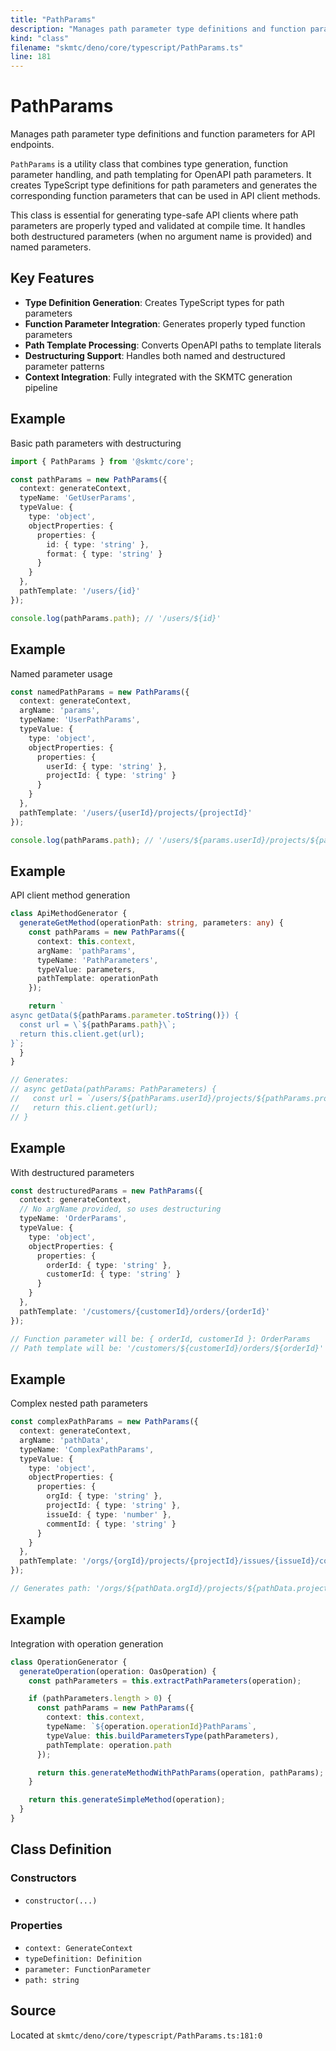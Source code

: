 ```yaml
---
title: "PathParams"
description: "Manages path parameter type definitions and function parameters for API endpoints."
kind: "class"
filename: "skmtc/deno/core/typescript/PathParams.ts"
line: 181
---
```


# PathParams

Manages path parameter type definitions and function parameters for API endpoints.

`PathParams` is a utility class that combines type generation, function parameter
handling, and path templating for OpenAPI path parameters. It creates TypeScript
type definitions for path parameters and generates the corresponding function
parameters that can be used in API client methods.

This class is essential for generating type-safe API clients where path parameters
are properly typed and validated at compile time. It handles both destructured
parameters (when no argument name is provided) and named parameters.

## Key Features

- **Type Definition Generation**: Creates TypeScript types for path parameters
- **Function Parameter Integration**: Generates properly typed function parameters
- **Path Template Processing**: Converts OpenAPI paths to template literals
- **Destructuring Support**: Handles both named and destructured parameter patterns
- **Context Integration**: Fully integrated with the SKMTC generation pipeline


## Example

Basic path parameters with destructuring
```typescript
import { PathParams } from '@skmtc/core';

const pathParams = new PathParams({
  context: generateContext,
  typeName: 'GetUserParams',
  typeValue: {
    type: 'object',
    objectProperties: {
      properties: {
        id: { type: 'string' },
        format: { type: 'string' }
      }
    }
  },
  pathTemplate: '/users/{id}'
});

console.log(pathParams.path); // '/users/${id}'
```


## Example

Named parameter usage
```typescript
const namedPathParams = new PathParams({
  context: generateContext,
  argName: 'params',
  typeName: 'UserPathParams',
  typeValue: {
    type: 'object',
    objectProperties: {
      properties: {
        userId: { type: 'string' },
        projectId: { type: 'string' }
      }
    }
  },
  pathTemplate: '/users/{userId}/projects/{projectId}'
});

console.log(pathParams.path); // '/users/${params.userId}/projects/${params.projectId}'
```


## Example

API client method generation
```typescript
class ApiMethodGenerator {
  generateGetMethod(operationPath: string, parameters: any) {
    const pathParams = new PathParams({
      context: this.context,
      argName: 'pathParams',
      typeName: 'PathParameters',
      typeValue: parameters,
      pathTemplate: operationPath
    });

    return `
async getData(${pathParams.parameter.toString()}) {
  const url = \`${pathParams.path}\`;
  return this.client.get(url);
}`;
  }
}

// Generates:
// async getData(pathParams: PathParameters) {
//   const url = `/users/${pathParams.userId}/projects/${pathParams.projectId}`;
//   return this.client.get(url);
// }
```


## Example

With destructured parameters
```typescript
const destructuredParams = new PathParams({
  context: generateContext,
  // No argName provided, so uses destructuring
  typeName: 'OrderParams',
  typeValue: {
    type: 'object',
    objectProperties: {
      properties: {
        orderId: { type: 'string' },
        customerId: { type: 'string' }
      }
    }
  },
  pathTemplate: '/customers/{customerId}/orders/{orderId}'
});

// Function parameter will be: { orderId, customerId }: OrderParams
// Path template will be: '/customers/${customerId}/orders/${orderId}'
```


## Example

Complex nested path parameters
```typescript
const complexPathParams = new PathParams({
  context: generateContext,
  argName: 'pathData',
  typeName: 'ComplexPathParams',
  typeValue: {
    type: 'object',
    objectProperties: {
      properties: {
        orgId: { type: 'string' },
        projectId: { type: 'string' },
        issueId: { type: 'number' },
        commentId: { type: 'string' }
      }
    }
  },
  pathTemplate: '/orgs/{orgId}/projects/{projectId}/issues/{issueId}/comments/{commentId}'
});

// Generates path: '/orgs/${pathData.orgId}/projects/${pathData.projectId}/issues/${pathData.issueId}/comments/${pathData.commentId}'
```


## Example

Integration with operation generation
```typescript
class OperationGenerator {
  generateOperation(operation: OasOperation) {
    const pathParameters = this.extractPathParameters(operation);

    if (pathParameters.length > 0) {
      const pathParams = new PathParams({
        context: this.context,
        typeName: `${operation.operationId}PathParams`,
        typeValue: this.buildParametersType(pathParameters),
        pathTemplate: operation.path
      });

      return this.generateMethodWithPathParams(operation, pathParams);
    }

    return this.generateSimpleMethod(operation);
  }
}
```

## Class Definition

### Constructors

- `constructor(...)`

### Properties

- `context: GenerateContext`
- `typeDefinition: Definition`
- `parameter: FunctionParameter`
- `path: string`

## Source

Located at `skmtc/deno/core/typescript/PathParams.ts:181:0`
